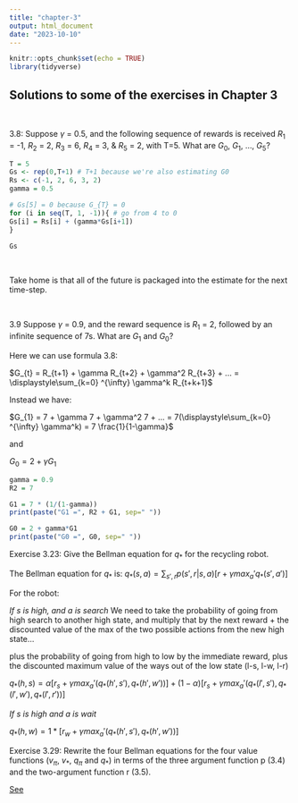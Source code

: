 ```yaml
---
title: "chapter-3"
output: html_document
date: "2023-10-10"
---
```


```r
knitr::opts_chunk$set(echo = TRUE)
library(tidyverse)
```

## Solutions to some of the exercises in Chapter 3

<br>

3.8: Suppose $\gamma$ = 0.5, and the following sequence of rewards is received $R_{1}$ = -1, $R_{2}$ = 2, $R_{3}$ = 6, $R_{4}$ = 3, & $R_{5}$ = 2, with T=5. What are $G_{0}$, $G_{1}$, ..., $G_{5}$? 
<br>

```r
T = 5
Gs <- rep(0,T+1) # T+1 because we're also estimating G0
Rs <- c(-1, 2, 6, 3, 2)
gamma = 0.5

# Gs[5] = 0 because G_{T} = 0
for (i in seq(T, 1, -1)){ # go from 4 to 0
Gs[i] = Rs[i] + (gamma*Gs[i+1]) 
}

Gs

```
<br>

Take home is that all of the future is packaged into the estimate for the next time-step.

<br>

3.9 Suppose $\gamma$ = 0.9, and the reward sequence is $R_{1}$ = 2, followed by an infinite sequence of 7s. What are $G_{1}$ and $G_{0}$?

Here we can use formula 3.8:

$G_{t} = R_{t+1} + \gamma R_{t+2} + \gamma^2 R_{t+3} + ... = \displaystyle\sum_{k=0} ^{\infty} \gamma^k R_{t+k+1}$

Instead we have:

$G_{1} = 7 + \gamma 7 + \gamma^2 7 + ... = 7(\displaystyle\sum_{k=0} ^{\infty} \gamma^k) = 7 \frac{1}{1-\gamma}$

and

$G_{0} = 2 + \gamma G_{1}$

```r

gamma = 0.9
R2 = 7

G1 = 7 * (1/(1-gamma))  
print(paste("G1 =", R2 + G1, sep=" "))

G0 = 2 + gamma*G1
print(paste("G0 =", G0, sep=" "))

```


Exercise 3.23: Give the Bellman equation for $q_*$ for the recycling robot.

The Bellman equation for $q_*$ is: 
$q_*(s,a) = \sum_{s',r} p(s',r|s,a) [r + \gamma max_a' q_*(s',a')]$

For the robot:

_If s is high, and a is search_
We need to take the probability of going from high search to another high state, and multiply that by the next reward + the discounted value of the max of the two possible actions from the new high state...

plus the probability of going from high to low by the immediate reward, plus the discounted maximum value of the ways out of the low state (l-s, l-w, l-r) 

$q_*(h,s) = \alpha [r_s + \gamma max_a' (q_*(h',s'), q_*(h',w'))] + (1-\alpha) [r_s + \gamma max_a' (q_*(l',s'), q_*(l',w'), q_*(l',r'))]$

_If s is high and a is wait_

$q_*(h,w) = 1* [r_w + \gamma max_a' (q_*(h',s'), q_*(h',w'))]$

Exercise 3.29: Rewrite the four Bellman equations for the four value functions ($v_\pi$, $v_*$, $q_\pi$ and $q_*$) in terms of the three argument function p (3.4) and the two-argument function r (3.5).

[See](https://github.com/LyWangPX/Reinforcement-Learning-2nd-Edition-by-Sutton-Exercise-Solutions/blob/master/Chapter%203/Solutions_to_Reinforcement_Learning_by_Sutton_Chapter_3_rx1.pdf) 
